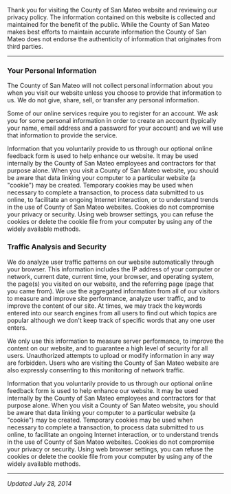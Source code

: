 Thank you for visiting the County of San Mateo website and reviewing our privacy policy. The information contained on this website is collected and maintained for the benefit of the public. While the County of San Mateo makes best efforts to maintain accurate information the County of San Mateo does not endorse the authenticity of information that originates from third parties.

----

### Your Personal Information

The County of San Mateo will not collect personal information about you when you visit our website unless you choose to provide that information to us. We do not give, share, sell, or transfer any personal information.

Some of our online services require you to register for an account. We ask you for some personal information in order to create an account (typically your name, email address and a password for your account) and we will use that information to provide the service.

Information that you voluntarily provide to us through our optional online feedback form is used to help enhance our website. It may be used internally by the County of San Mateo employees and contractors for that purpose alone. When you visit a County of San Mateo website, you should be aware that data linking your computer to a particular website (a "cookie") may be created. Temporary cookies may be used when necessary to complete a transaction, to process data submitted to us online, to facilitate an ongoing Internet interaction, or to understand trends in the use of County of San Mateo websites. Cookies do not compromise your privacy or security. Using web browser settings, you can refuse the cookies or delete the cookie file from your computer by using any of the widely available methods.

### Traffic Analysis and Security

We do analyze user traffic patterns on our website automatically through your browser. This information includes the IP address of your computer or network, current date, current time, your browser, and operating system, the page(s) you visited on our website, and the referring page (page that you came from). We use the aggregated information from all of our visitors to measure and improve site performance, analyze user traffic, and to improve the content of our site. At times, we may track the keywords entered into our search engines from all users to find out which topics are popular although we don't keep track of specific words that any one user enters.

We only use this information to measure server performance, to improve the content on our website, and to guarantee a high level of security for all users. Unauthorized attempts to upload or modify information in any way are forbidden. Users who are visiting the County of San Mateo website are also expressly consenting to this monitoring of network traffic.

Information that you voluntarily provide to us through our optional online feedback form is used to help enhance our website. It may be used internally by the County of San Mateo employees and contractors for that purpose alone. When you visit a County of San Mateo website, you should be aware that data linking your computer to a particular website (a "cookie") may be created. Temporary cookies may be used when necessary to complete a transaction, to process data submitted to us online, to facilitate an ongoing Internet interaction, or to understand trends in the use of County of San Mateo websites. Cookies do not compromise your privacy or security. Using web browser settings, you can refuse the cookies or delete the cookie file from your computer by using any of the widely available methods.

----

_Updated July 28, 2014_